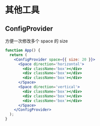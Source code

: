 
<Meta title="components/Space/Utils" />

# 其他工具

## ConfigProvider

方便一次修改多个 space 的 size

```jsx
function App() {
  return (
    <ConfigProvider space={{ size: 20 }}>
      <Space direction='horizontal'>
        <div className='box'></div>
        <div className='box'></div>
        <div className='box'></div>
      </Space>
      <Space direction='vertical'>
        <div className='box'></div>
        <div className='box'></div>
        <div className='box'></div>
      </Space>
    </ConfigProvider>
  );
}
```